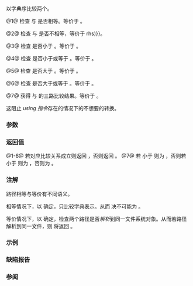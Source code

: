 {{title|1=operator==,!=,&lt;,&lt;=,&gt;,&gt;=,&lt;=&gt;{{small|(std::filesystem::path)}}}}
{{cpp/filesystem/path/navbar}}
{{dcl begin}}
{{dcl|num=1|since=c++17|1=
friend bool operator==( const path&amp; lhs, const path&amp; rhs ) noexcept;
}}
{{dcl|num=2|since=c++17|until=c++20|1=
friend bool operator!=( const path&amp; lhs, const path&amp; rhs ) noexcept;
}}
{{dcl|num=3|since=c++17|until=c++20|1=
friend bool operator&lt;( const path&amp; lhs, const path&amp; rhs ) noexcept;
}}
{{dcl|num=4|since=c++17|until=c++20|1=
friend bool operator&lt;=( const path&amp; lhs, const path&amp; rhs ) noexcept;
}}
{{dcl|num=5|since=c++17|until=c++20|1=
friend bool operator&gt;( const path&amp; lhs, const path&amp; rhs ) noexcept;
}}
{{dcl|num=6|since=c++17|until=c++20|1=
friend bool operator&gt;=( const path&amp; lhs, const path&amp; rhs ) noexcept;
}}
{{dcl|num=7|since=c++20|1=
friend std::strong_ordering
    operator&lt;=&gt;( const path&amp; lhs, const path&amp; rhs ) noexcept;
}}
{{dcl end}}

以字典序比较两个{{tt|path}}。

@1@ 检查 {{c|lhs}} 与 {{c|rhs}} 是否相等。等价于 {{c|!(lhs &lt; rhs) &amp;&amp; !(rhs &lt; lhs)}}。

@2@ 检查 {{c|lhs}} 与 {{c|rhs}} 是否不相等，等价于 {{c|!(lhs {{==}} rhs)}}。

@3@ 检查 {{c|lhs}} 是否小于 {{c|rhs}}。等价于 {{c|lhs.compare(rhs) &lt; 0}}。

@4@ 检查 {{c|lhs}} 是否小于或等于 {{c|rhs}}。等价于 {{c|!(rhs &lt; lhs)}}。

@5@ 检查 {{c|lhs}} 是否大于 {{c|rhs}}。等价于 {{c|rhs &lt; lhs}}。

@6@ 检查 {{c|lhs}} 是否大于或等于 {{c|rhs}}。等价于 {{c|!(lhs &lt; rhs)}}。

@7@ 获得 {{c|lhs}} 与 {{c|rhs}} 的三路比较结果。等价于 {{c|1=lhs.compare(rhs) &lt;=&gt; 0}}。

{{cpp/hidden friend|std::filesystem::path|plural=yes}}这阻止 {{c|using namespace std::filesystem;}} ''using 指令''存在的情况下的不想要的转换。

{{rrev | since=c++20 |
{{cpp/note synthesized compare}}
}}

===参数===
{{par begin}}
{{par | lhs, rhs |要比较的路径}}
{{par end}}

===返回值===
@1-6@ 若对应比较关系成立则返回 {{c|true}}，否则返回 {{c|false}}。
@7@ 若 {{c|lhs}} 小于 {{c|rhs}} 则为 {{c|std::strong_ordering::less}}，否则若 {{c|rhs}} 小于 {{c|lhs}} 则为 {{c|std::strong_ordering::greater}}，否则为 {{c|std::string_ordering::equal}}。

===注解===
路径相等与等价有不同语义。

相等情况下，以 {{tt|1=operator==}} 确定，只比较字典表示。从而 {{c|1=path("a") == path("b")}} 决不可能为 {{c|true}}。

等价情况下，以 {{lc|std::filesystem::equivalent()}} 确定，检查两个路径是否''解析''到同一文件系统对象。从而若路径解析到同一文件，则 {{c|equivalent("a", "b")}} 将返回 {{c|true}}。

===示例===
{{example}}

===缺陷报告===
{{dr list begin}}
{{dr list item|dr=3065|wg=lwg|std=C++17|before=允许 ''using 指令''存在的情况下比较任何能转换成 {{tt|path}} 的类型|after=使之为隐藏的友元}}
{{dr list end}}

===参阅===
{{dsc begin}}
{{dsc inc|cpp/filesystem/path/dsc compare}}
{{dsc inc|cpp/filesystem/dsc equivalent}}
{{dsc end}}

{{langlinks|en|es|ja|ru}}